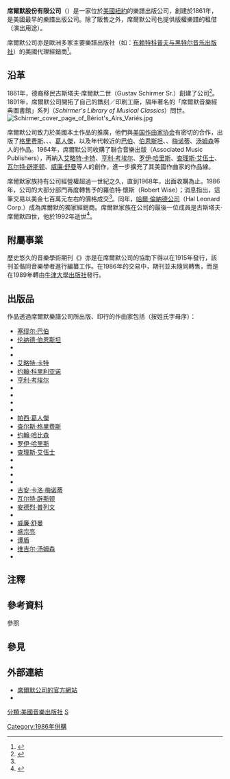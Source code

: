 {{distinguish|席爾默唱片}}

{{Infobox publisher
| name         = 席爾默股份有限公司<br/>G. Schirmer, Inc.
| image        = 
| caption      = 
| parent       = Music Sales Group
| status       =
| founded      = {{start date and age|1861}}
| founder      = 古斯塔夫·席爾默二世
| successor    =
| country      = [[美國|美國]]
| headquarters = [[紐約|紐約]]
| distribution =
| keypeople    =
| publications = 樂譜、書籍
| topics       =
| genre        = 音樂、古典音樂
| imprints     =
| revenue      =
| numemployees =
| nasdaq       =
| url          = {{URL|http://www.schirmer.com}}
}}

'''席爾默股份有限公司'''（{{lang-en|'''G. Schirmer, Inc.'''}}）是一家位於[[美國|美國]][[紐約|紐約]]的樂譜出版公司，創建於1861年，是美國最早的樂譜出版公司。除了販售之外，席爾默公司也提供版權樂譜的租借（演出用途）。

席爾默公司亦是歐洲多家主要樂譜出版社（如：[[布赖特科普夫与黑特尔音乐出版社|布赖特科普夫与黑特尔音乐出版社]]）的美國代理經銷商<ref name=nyt-1986>{{cite news|work=[[New_York_Times|New York Times]]|date=May 16, 1986|title=G. Schirmer Is Sold|url=https://www.nytimes.com/1986/05/16/arts/g-schirmer-is-sold.html?scp=4&sq=schirmer%20music&st=cse|accessdate=June 15, 2011|archive-date=2018-12-05|archive-url=https://web.archive.org/web/20181205003239/https://www.nytimes.com/1986/05/16/arts/g-schirmer-is-sold.html?scp=4&sq=schirmer%20music&st=cse|dead-url=no}}</ref>。

== 沿革 ==
1861年，德裔移民古斯塔夫·席爾默二世（Gustav Schirmer Sr.）創建了公司<ref>{{cite news|title=Fit to Print: A "Hyperhistory" of the current state of American music publishing|date=February 1, 2000|author=Robinson, John|url=http://www.newmusicbox.org/articles/Fit-To-Print-A-Hyperhistory-of-the-Current-State-of-American-Music-Publishing/10|publisher=New Music Box|accessdate=June 15, 2011|archive-date=2015-07-04|archive-url=https://web.archive.org/web/20150704210918/http://www.newmusicbox.org/articles/Fit-To-Print-A-Hyperhistory-of-the-Current-State-of-American-Music-Publishing/10/}}</ref>。1891年，席爾默公司開拓了自己的鐫刻／印刷工廠，隔年著名的「席爾默音樂經典圖書館」系列（''Schirmer's Library of Musical Classics''）問世。
[[Image:Schirmer_cover_page_of_Bériot's_Airs_Variés.jpg|thumb]]

席爾默公司致力於美國本土作品的推廣，他們與[[美国作曲家、作家和发行商协会|美国作曲家协会]]有密切的合作，出版了[[查尔斯·格里费斯|格里费斯]]、{{tsl|en|Charles Martin Loeffler|查爾斯·馬丁·萊夫勒}}、{{tsl|en|John Alden Carpenter|約翰·奧爾登·卡彭特}}、[[帕西·葛人傑|葛人傑]]，以及年代較近的[[塞缪尔·巴伯|巴伯]]、[[伦纳德·伯恩斯坦|伯恩斯坦]]、{{tsl|en|Morton Gould|莫頓·古尔德}}、[[吉安·卡洛·梅诺蒂|梅诺蒂]]、[[维吉尔·汤姆森|汤姆森]]等人的作品。1964年，席爾默公司收購了聯合音樂出版（Associated Music Publishers），再納入[[艾略特·卡特|艾略特·卡特]]、[[亨利·考埃尔|亨利·考埃尔]]、[[罗伊·哈里斯|罗伊·哈里斯]]、[[查理斯·艾伍士|查理斯·艾伍士]]、[[瓦尔特·辟斯顿|瓦尔特·辟斯顿]]、[[威廉·舒曼|威廉·舒曼]]等人的創作，進一步擴充了其美國作曲家的作品線。

席爾默家族持有公司經營權超過一世紀之久，直到1968年，{{tsl|en|Macmillan Inc.|麥克米蘭公司}}出面收購為止。1986年，公司的大部分部門再度轉售予{{tsl|en|Music Sales Group|音樂銷售集團}}的羅伯特·懷斯（Robert Wise）{{efn|音樂銷售集團在2020年2月更名為「懷斯音樂集團」。}}；消息指出，這筆交易以美金七百萬元左右的價格成交<ref name=nyt-1986/>。同年，[[哈爾·倫納德公司|哈爾·倫納德公司]]（Hal Leonard Corp.）成為席爾默的獨家經銷商。席爾默家族在公司的最後一位成員是古斯塔夫·席爾默四世，他於1992年逝世<ref>{{cite news|work=[[New_York_Times|New York Times]]|date=June 13, 1992|title=Gus Schirmer Jr., 73, a Director, Producer and Promoter of Theater|accessdate=June 15, 2011|url=https://www.nytimes.com/1992/06/13/obituaries/gus-schirmer-jr-73-a-director-producer-and-promoter-of-theater.html|archive-date=2018-01-16|archive-url=https://web.archive.org/web/20180116091320/http://www.nytimes.com/1992/06/13/obituaries/gus-schirmer-jr-73-a-director-producer-and-promoter-of-theater.html}}</ref>。

== 附屬事業 ==
歷史悠久的音樂學術期刊《{{tsl|en|The Musical Quarterly}}》亦是在席爾默公司的協助下得以在1915年發行，該刊並偕同音樂學者{{tsl|en|Oscar Sonneck|奧斯卡·松內克}}進行編纂工作。在1986年的交易中，期刊並未隨同轉售，而是在1989年轉由[[牛津大學出版社|牛津大學出版社]]發行。

== 出版品 ==
作品透過席爾默樂譜公司所出版、印行的作曲家包括（按姓氏字母序）：

{{div col|cols=2}}
* [[塞缪尔·巴伯|塞缪尔·巴伯]]
* [[伦纳德·伯恩斯坦|伦纳德·伯恩斯坦]]
* {{tsl|en|Augusto Brandt|奧古斯都·布蘭特}}
* {{tsl|en|John Alden Carpenter|約翰·奧爾登·卡彭特}}
* [[艾略特·卡特|艾略特·卡特]]
* [[约翰·科里利亚诺|约翰·科里利亚诺]]
* [[亨利·考埃尔|亨利·考埃尔]]
* {{tsl|en|Richard Danielpour|理查德·丹尼爾波}}
* {{tsl|en|Avner Dorman|阿夫纳·多尔曼}}
* {{tsl|en|Gabriela Lena Frank|加布里埃拉·莉娜·弗蘭克}}
* {{tsl|en|Morton Gould|莫頓·古尔德}}
* [[帕西·葛人傑|帕西·葛人傑]]
* [[查尔斯·格里费斯|查尔斯·格里费斯]]
* [[约翰·哈比森|约翰·哈比森]]
* [[罗伊·哈里斯|罗伊·哈里斯]]
* [[查理斯·艾伍士|查理斯·艾伍士]]
* {{tsl|en|Aaron Jay Kernis|亚伦·杰·科爾尼斯}}
* {{tsl|en|Leon Kirchner|利昂·基希納}}
* {{tsl|en|Peter Lieberson|彼得·李伯森}}
* {{tsl|en|Charles Martin Loeffler|查爾斯·馬丁·萊夫勒}}
* [[吉安·卡洛·梅诺蒂|吉安·卡洛·梅诺蒂]]
* [[瓦尔特·辟斯顿|瓦尔特·辟斯顿]]
* [[安德烈·普列文|安德烈·普列文]]
* {{tsl|en|Robert Xavier Rodriguez|羅伯特·澤維爾·羅德里奎茲}}
* [[威廉·舒曼|威廉·舒曼]]
* [[盛宗亮|盛宗亮]]
* [[谭盾|谭盾]]
* [[维吉尔·汤姆森|维吉尔·汤姆森]]
* {{tsl|en|Joan Tower|瓊·陶爾}}
{{div col end}}

== 注釋 ==
{{notelist}}

== 參考資料 ==
;參照
{{reflist}}

== 參見 ==
{{portal|古典音樂}}

== 外部連結 ==
* [http://www.schirmer.com/ 席爾默公司的官方網站] {{Wayback|url=http://www.schirmer.com/ |date=20130729013629 }}
* {{IMSLP|id=Scores published by Schirmer|cname=席爾默公司}}

[[分類:美國音樂出版社|分類:美國音樂出版社]]
[[分類:樂譜出版公司|S]]
[[Category:1986年併購|Category:1986年併購]]